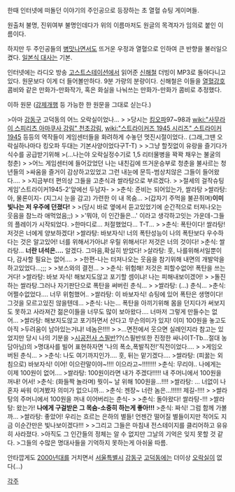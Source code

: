 한때 인터넷에 떠돌던 이야기의 주인공으로 등장하는 초 열혈 슈팅 게이머들.

원출처 불명, 진위여부 불명인데다가 위의 이름마저도 원글의 목격자가 임의로 붙인 이름이다.

하지만 두 주인공들의 [[병맛]]나면서도 뜨거운 우정과 열혈으로 인하여 큰 반향을 불러일으켰다. [[번역체 문장/일본어|일본식 대사]]는 기본.

인터넷에는 라디오 방송 [[고스트스테이션]]에서 읽어준 [[신해철]] 더빙이 MP3로 돌아다니고 있다. 원문보다 이게 더 들어볼만하다. 9분 가량의 분량이다. 신해철은 이들을 [[열혈강호]] 콤비와 같은 만화가-만화작가, 혹은 화실을 나눠쓰는 만화가-만화가 콤비로 추정했다.

이하 원문 ([[강제개행]] 등 가능한 한 원문을 그대로 싣는다.)

>아마 [[강동구]] 고덕동의 어느 오락실이었나…
>  
>당시는 [[킹오파]]97~98과 [[wiki:"사무라이 스피리츠 아마쿠사 강림" 천초강림]], [[wiki:"스트라이커즈 1945 시리즈" 스트라이커 1945]] 등등의 역작들이 게임센터들을 화려하게 수놓던 멋진시절이었다.. (그래,그땐 오락실하나마다 킹오파 두대는 기본사양이었다구T-T) 
>  
>그냥 할짓없이 유랑을 즐기다가 식수를 공급받기위해
>(...나는야 오락실정수기로 1,5 리터물병을 꽉꽉 채우는 불굴의 청춘) 
>  
>어느 게임센터에 들어갔었던 나는 내친김에 뜨거운승부로 청춘을 불사르는 청년들의 
>싸움을 즐거이 감상하고있었고 그런 내눈에 문득-범상치않은 그들이 들어왔다.... 
>  
>지금부터 편의상 그들을 고춘식과 쌀라탕으로 부르겠다. 
>  
>절세의 걸작슈팅게임'스트라이커1945-2'앞에선 두남자- 
>  
>춘식: 준비는 되어있는가, 쌀라탕 
>쌀라탕: 아, 물론이지- (지그시 눈을 감고) 가련한 이 내 목숨... 
>(갑자기 주먹을 불끈쥐며)'''이미 빛나는 저 우주에 던졌다!''' 
>  
>(당시 바로 옆에서 듣고있었기에 순간적으로 터져나오는 웃음을 참느라 애먹었음;;) 
>  
>'뭐야, 이 인간들은...' 이라고 생각하고잇는 가운데-그들의 플레이가 시작되었다. 
>한마디로... 처절했었다... T-T... 
>  
>춘식: 폭탄이다! 쌀라탕! 저것은 너에게 양보하겠다! 
>쌀라탕: 바보자식! 너의 폭탄성능이 나의 폭탄보다 우수하다는 것은 알고있어! 너를 위해서가아냐! 우릴 위해서다! 저것은 너의 것이다! 
>춘식: 쌀라탕... '''너란 녀석은....''' 알겠다. 그마음,확실히 받았다! 
>살라탕: 훗, 나를위해서일뿐이다, 감사할 필요는 없어.... 
>  
>한편-나는 터져나오는 웃음을 참기위해 내면의 개발악을 하고있었다...;;; 
>  
>보스와의 결전... 
>  
>춘식: 위험해! 저것은 피할수없어! 폭탄을 쓰는거다! 
>쌀라탕: 바보 자식! 해보지도않고 포기할 셈이냐! 나는 피해내보이겠어! 
>  
>돌진하는 쌀라탕.그러나 자기판단으로 폭탄을 써버린 춘식... 
>  
>쌀라탕: (...) 춘식... 
>춘식: 어쩔수없었다.... 너무 위험했어.. 
>쌀라탕: 이 바보자식! 슈팅에 있어 폭탄은 생명이다! 그것을 모르고있진 않을텐데... 
>춘식: 나는... 폭탄을 아끼기위해 몸을 던지다가 써보지도 못하고 사라져간 젊은이들을 너무도 많이 보아왔다.... 너마저 그렇게 만들수는 없어... 
>쌀라탕: 해보지도않고 포기하면서 산다고 무슨의미가 있지! 이미 100원을 놓고도 아직 
>두려움이 남아있는거냐! 네놈은!!!! 
>  
>...면전에서 웃으면 실례인지라 참고는 있었지만 당시 나의 기분을 
>[[시공전사 스필반]]??(스필반또한 진정한 싸나이T-Tb...절대 농담아님)의
>명대사를 빌어 표현하자면 '나의 폭소,폭발직전!'직전이었다.... 
>  
>게임오버된 춘식... 
>  
>춘식: 나도 여기까지인가.... 훗, 뒤는 맡기겠다.... 
>쌀라탕: (피꿇는 외침으로) 바보자식! 이어! 이으란말이야~!!!! 이으라고~!!!!!!!! 
>춘식: 무리야.. 나에게는 이제 100원이 없어.... 
>쌀라탕: 100원이라면 내가 주겠다!!!!! 내 주머니에서 100원을 꺼내! 어서! 
>춘식: (화들짝 놀라며) 뭣이~ 날 위해 100원을...!!!! 
>쌀라탕: ... 너없이 나혼자 싸워 이겨봤자 의미가 없으니까... 
>춘식: 젠장~ 너란 놈은...!!!!!! 제길-!!!! 
>  
>쌀라탕의 주머니에서 100원을 꺼내 이어버리는 춘식- 
>  
>춘식: 돌아왔다! 쌀라탕-!!! 
>쌀라탕: 왔는가! '''나에게 구걸받은 그 목숨-소중히 하는게 좋아!!!''' 
>춘식: 짜식! 그럼 함께 가볼까... 
>쌀라탕: 좋았어! 우리는 흐르는 은하의 별들! 언젠간 떨어질 별들이지만 적어도 지금 이순간만은 빛나보이겠다!!! 
>  
>그리고 그들은 마침내 전스테이지를 클리어하고 유유히 사라졌다. 
>아직도 그 인간들의 정체는 알 수 없지만 그날의 기억은 잊지 못할 것 같다.
>그들의 수많은 명대사들을 기억하지 못하는게 아쉬울 따름.

안타깝게도 [[2000년대]]를 거치면서 [[서울특별시]] [[강동구]] [[고덕]]동에는 더이상 [[오락실]]이 없다(...)

[[각주]]
